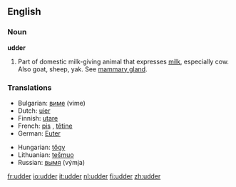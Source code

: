 ==English==

===Noun===
'''udder'''

# Part of domestic milk-giving animal that expresses [[milk]], especially cow.  Also goat, sheep, yak.  See [[mammary gland]].

===Translations===
{{top}}
*Bulgarian: [[виме]] (vime) {{n}}
*Dutch: [[uier]] {{m}}
*Finnish: [[utare]]
*French: [[pis]] {{m}}, [[têtine]] 
*German: [[Euter]] {{m}}
{{mid}}
*Hungarian: [[tőgy]]
*Lithuanian: [[tešmuo]] {{m}}
*Russian: [[вымя]] (výmja) {{n}}
{{bottom}}

[[fr:udder]]
[[io:udder]]
[[it:udder]]
[[nl:udder]]
[[fi:udder]]
[[zh:udder]]